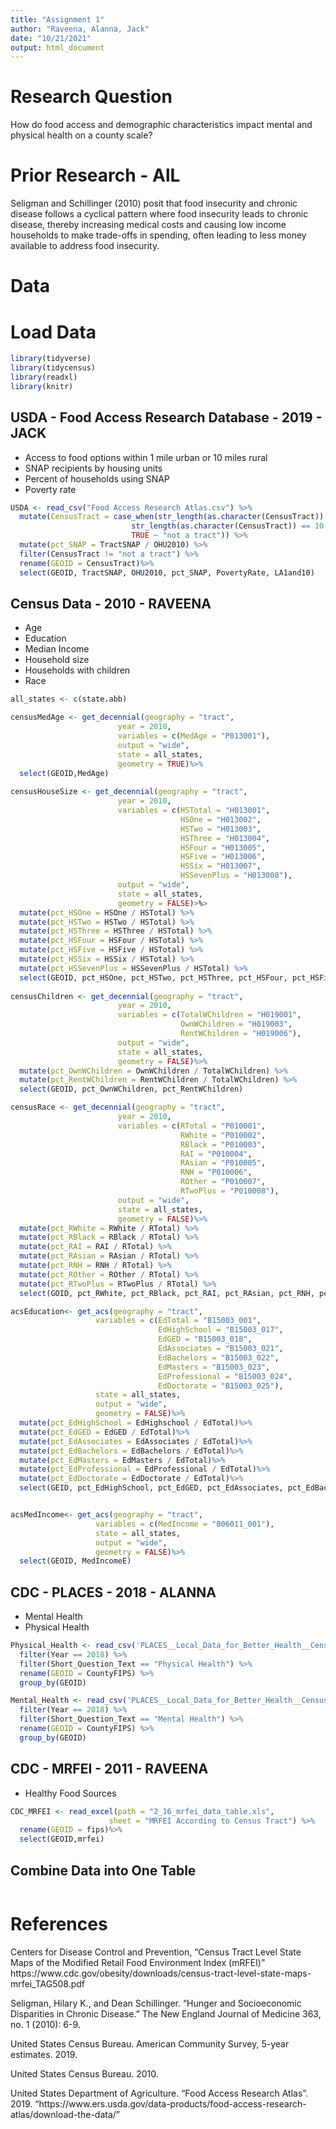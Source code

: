 ```yaml
---
title: "Assignment 1"
author: "Raveena, Alanna, Jack"
date: "10/21/2021"
output: html_document
---
```


# Research Question
How do food access and demographic characteristics impact mental and physical health on a county scale?

# Prior Research - AlL
Seligman and Schillinger (2010) posit that food insecurity and chronic disease follows a cyclical pattern where food insecurity leads to chronic disease, thereby increasing medical costs and causing low income households to make trade-offs in spending, often leading to less money available to address food insecurity.

# Data

# Load Data
```r
library(tidyverse)
library(tidycensus)
library(readxl)
library(knitr)
```

## USDA - Food Access Research Database - 2019 - JACK
* Access to food options within 1 mile urban or 10 miles rural
* SNAP recipients by housing units
* Percent of households using SNAP
* Poverty rate
```r
USDA <- read_csv("Food Access Research Atlas.csv") %>%
  mutate(CensusTract = case_when(str_length(as.character(CensusTract)) == 11 ~ as.character(CensusTract),
                           str_length(as.character(CensusTract)) == 10 ~ paste("0", CensusTract, sep=""),
                           TRUE ~ "not a tract")) %>%
  mutate(pct_SNAP = TractSNAP / OHU2010) %>%
  filter(CensusTract != "not a tract") %>%
  rename(GEOID = CensusTract)%>%
  select(GEOID, TractSNAP, OHU2010, pct_SNAP, PovertyRate, LA1and10)
```

## Census Data - 2010 - RAVEENA
* Age
* Education
* Median Income
* Household size
* Households with children
* Race

```r

all_states <- c(state.abb)

censusMedAge <- get_decennial(geography = "tract", 
                        year = 2010,
                        variables = c(MedAge = "P013001"),
                        output = "wide",
                        state = all_states,
                        geometry = TRUE)%>%
  select(GEOID,MedAge)
  
censusHouseSize <- get_decennial(geography = "tract", 
                        year = 2010,
                        variables = c(HSTotal = "H013001",
                                      HSOne = "H013002",
                                      HSTwo = "H013003",
                                      HSThree = "H013004",
                                      HSFour = "H013005",
                                      HSFive = "H013006",
                                      HSSix = "H013007",
                                      HSSevenPlus = "H013008"),
                        output = "wide",
                        state = all_states,
                        geometry = FALSE)>%>
  mutate(pct_HSOne = HSOne / HSTotal) %>%
  mutate(pct_HSTwo = HSTwo / HSTotal) %>%
  mutate(pct_HSThree = HSThree / HSTotal) %>%
  mutate(pct_HSFour = HSFour / HSTotal) %>%
  mutate(pct_HSFive = HSFive / HSTotal) %>%
  mutate(pct_HSSix = HSSix / HSTotal) %>%
  mutate(pct_HSSevenPlus = HSSevenPlus / HSTotal) %>%
  select(GEOID, pct_HSOne, pct_HSTwo, pct_HSThree, pct_HSFour, pct_HSFive, pct_HSSix, pct_HSSevenPlus)
  
censusChildren <- get_decennial(geography = "tract", 
                        year = 2010,
                        variables = c(TotalWChildren = "H019001",
                                      OwnWChildren = "H019003",
                                      RentWChildren = "H019006"),
                        output = "wide",
                        state = all_states,
                        geometry = FALSE)%>%
  mutate(pct_OwnWChildren = OwnWChildren / TotalWChildren) %>%
  mutate(pct_RentWChildren = RentWChildren / TotalWChildren) %>%
  select(GEOID, pct_OwnWChildren, pct_RentWChildren)

censusRace <- get_decennial(geography = "tract", 
                        year = 2010,
                        variables = c(RTotal = "P010001",
                                      RWhite = "P010002",
                                      RBlack = "P010003",
                                      RAI = "P010004",
                                      RAsian = "P010005",
                                      RNH = "P010006",
                                      ROther = "P010007",
                                      RTwoPlus = "P010008"),
                        output = "wide",
                        state = all_states,
                        geometry = FALSE)%>%
  mutate(pct_RWhite = RWhite / RTotal) %>%
  mutate(pct_RBlack = RBlack / RTotal) %>%
  mutate(pct_RAI = RAI / RTotal) %>%
  mutate(pct_RAsian = RAsian / RTotal) %>%
  mutate(pct_RNH = RNH / RTotal) %>%
  mutate(pct_ROther = ROther / RTotal) %>%
  mutate(pct_RTwoPlus = RTwoPlus / RTotal) %>%
  select(GOID, pct_RWhite, pct_RBlack, pct_RAI, pct_RAsian, pct_RNH, pct_ROther, pct_RTwoPlus)

acsEducation<- get_acs(geography = "tract", 
                   variables = c(EdTotal = "B15003_001",
                                 EdHighSchool = "B15003_017",
                                 EdGED = "B15003_018",
                                 EdAssociates = "B15003_021",
                                 EdBachelors = "B15003_022",
                                 EdMasters = "B15003_023",
                                 EdProfessional = "B15003_024",
                                 EdDoctorate = "B15003_025"), 
                   state = all_states,
                   output = "wide",
                   geometry = FALSE)%>%
  mutate(pct_EdHighSchool = EdHighschool / EdTotal)%>%
  mutate(pct_EdGED = EdGED / EdTotal)%>%
  mutate(pct_EdAssociates = EdAssociates / EdTotal)%>%
  mutate(pct_EdBachelors = EdBachelors / EdTotal)%>%
  mutate(pct_EdMasters = EdMasters / EdTotal)%>%
  mutate(pct_EdProfessional = EdProfessional / EdTotal)%>%
  mutate(pct_EdDoctorate = EdDoctorate / EdTotal)%>%
  select(GEID, pct_EdHighSchool, pct_EdGED, pct_EdAssociates, pct_EdBachelors, pct_EdMasters, pct_EdProfessional, pct_EdDoctorate)


acsMedIncome<- get_acs(geography = "tract", 
                   variables = c(MedIncome = "B06011_001"), 
                   state = all_states,
                   output = "wide",
                   geometry = FALSE)%>%
  select(GEOID, MedIncomeE)
```

## CDC - PLACES - 2018 - ALANNA
* Mental Health
* Physical Health
```r

Physical_Health <- read_csv('PLACES__Local_Data_for_Better_Health__Census_Tract_Data_2020_release (1).csv') %>%
  filter(Year == 2018) %>%
  filter(Short_Question_Text == "Physical Health") %>%
  rename(GEOID = CountyFIPS) %>%
  group_by(GEOID)

Mental_Health <- read_csv('PLACES__Local_Data_for_Better_Health__Census_Tract_Data_2020_release (1).csv') %>%
  filter(Year == 2018) %>%
  filter(Short_Question_Text == "Mental Health") %>%
  rename(GEOID = CountyFIPS) %>%
  group_by(GEOID)
```

## CDC - MRFEI - 2011 - RAVEENA
* Healthy Food Sources
```r
CDC_MRFEI <- read_excel(path = "2_16_mrfei_data_table.xls", 
                      sheet = "MRFEI According to Census Tract") %>%
  rename(GEOID = fips)%>%
  select(GEOID,mrfei)
```

## Combine Data into One Table
```r

```

# References
Centers for Disease Control and Prevention, "Census Tract Level State Maps of the Modified Retail Food Environment Index (mRFEI)" https://www.cdc.gov/obesity/downloads/census-tract-level-state-maps-mrfei_TAG508.pdf

Seligman, Hilary K., and Dean Schillinger. "Hunger and Socioeconomic Disparities in Chronic Disease." The New England Journal of Medicine 363, no. 1 (2010): 6-9.

United States Census Bureau. American Community Survey, 5-year estimates. 2019.

United States Census Bureau. 2010.

United States Department of Agriculture. "Food Access Research Atlas". 2019. "https://www.ers.usda.gov/data-products/food-access-research-atlas/download-the-data/"
